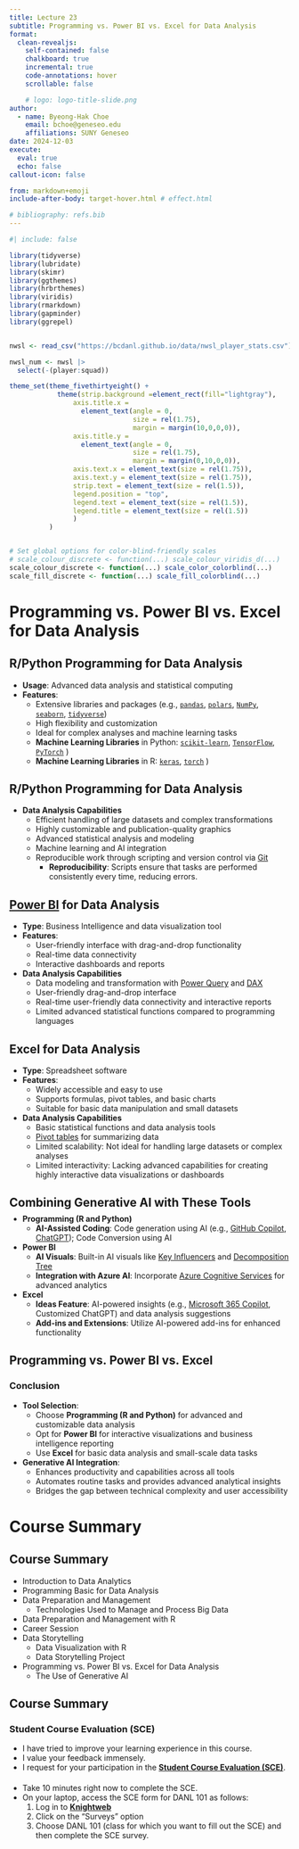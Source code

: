 ```yaml
---
title: Lecture 23
subtitle: Programming vs. Power BI vs. Excel for Data Analysis
format:
  clean-revealjs:
    self-contained: false
    chalkboard: true
    incremental: true
    code-annotations: hover
    scrollable: false

    # logo: logo-title-slide.png
author:
  - name: Byeong-Hak Choe
    email: bchoe@geneseo.edu
    affiliations: SUNY Geneseo
date: 2024-12-03
execute: 
  eval: true
  echo: false
callout-icon: false

from: markdown+emoji
include-after-body: target-hover.html # effect.html

# bibliography: refs.bib
---
```


```r
#| include: false

library(tidyverse)
library(lubridate)
library(skimr)
library(ggthemes)
library(hrbrthemes)
library(viridis)
library(rmarkdown)
library(gapminder)
library(ggrepel)


nwsl <- read_csv("https://bcdanl.github.io/data/nwsl_player_stats.csv")

nwsl_num <- nwsl |> 
  select(-(player:squad))

theme_set(theme_fivethirtyeight() +
            theme(strip.background =element_rect(fill="lightgray"),
                axis.title.x = 
                  element_text(angle = 0,
                               size = rel(1.75),
                               margin = margin(10,0,0,0)),
                axis.title.y = 
                  element_text(angle = 0,
                               size = rel(1.75),
                               margin = margin(0,10,0,0)),
                axis.text.x = element_text(size = rel(1.75)),
                axis.text.y = element_text(size = rel(1.75)),
                strip.text = element_text(size = rel(1.5)),
                legend.position = "top",
                legend.text = element_text(size = rel(1.5)),
                legend.title = element_text(size = rel(1.5))
                )
          )


# Set global options for color-blind-friendly scales
# scale_colour_discrete <- function(...) scale_colour_viridis_d(...)
scale_colour_discrete <- function(...) scale_color_colorblind(...)
scale_fill_discrete <- function(...) scale_fill_colorblind(...)
```



# Programming vs. Power BI vs. Excel for Data Analysis {background-color="#1c4982"}

## R/Python Programming for Data Analysis
- **Usage**: Advanced data analysis and statistical computing
- **Features**:
  - Extensive libraries and packages (e.g., [`pandas`](https://pandas.pydata.org), [`polars`](https://pola.rs), [`NumPy`](https://numpy.org), [`seaborn`](https://seaborn.pydata.org), [`tidyverse`](https://www.tidyverse.org))
  - High flexibility and customization
  - Ideal for complex analyses and machine learning tasks
  - **Machine Learning Libraries** in Python: [`scikit-learn`](https://scikit-learn.org/stable/), [`TensorFlow`](https://www.tensorflow.org/learn), [`PyTorch`](https://pytorch.org) )
  - **Machine Learning Libraries** in R: [`keras`](https://tensorflow.rstudio.com), [`torch`](https://torch.mlverse.org) )



## R/Python Programming for Data Analysis
- **Data Analysis Capabilities**
  - Efficient handling of large datasets and complex transformations
  - Highly customizable and publication-quality graphics
  - Advanced statistical analysis and modeling
  - Machine learning and AI integration
  - Reproducible work through scripting and version control via [Git](https://git-scm.com)
    - **Reproducibility**: Scripts ensure that tasks are performed consistently every time, reducing errors.

## [Power BI](https://www.microsoft.com/en-us/power-platform/products/power-bi) for Data Analysis
- **Type**: Business Intelligence and data visualization tool
- **Features**:
  - User-friendly interface with drag-and-drop functionality
  - Real-time data connectivity
  - Interactive dashboards and reports

- **Data Analysis Capabilities**
  - Data modeling and transformation with [Power Query](https://learn.microsoft.com/en-us/power-query/power-query-what-is-power-query) and [DAX](https://learn.microsoft.com/en-us/dax/dax-overview)
  - User-friendly drag-and-drop interface
  - Real-time user-friendly data connectivity and interactive reports
  - Limited advanced statistical functions compared to programming languages


## Excel for Data Analysis
- **Type**: Spreadsheet software
- **Features**:
  - Widely accessible and easy to use
  - Supports formulas, pivot tables, and basic charts
  - Suitable for basic data manipulation and small datasets
    
- **Data Analysis Capabilities**
  - Basic statistical functions and data analysis tools
  - [Pivot tables](https://support.microsoft.com/en-us/office/create-a-pivottable-to-analyze-worksheet-data-a9a84538-bfe9-40a9-a8e9-f99134456576) for summarizing data
  - Limited scalability: Not ideal for handling large datasets or complex analyses
  - Limited interactivity: Lacking advanced capabilities for creating highly interactive data visualizations or dashboards



## Combining Generative AI with These Tools
<div style="display:block; margin:-10px;"></div>

- **Programming (R and Python)**
  - **AI-Assisted Coding**: Code generation using AI (e.g., [GitHub Copilot](https://github.com/features/copilot), [ChatGPT](https://chatgpt.com)); Code Conversion using AI

- **Power BI**
  - **AI Visuals**: Built-in AI visuals like [Key Influencers](https://learn.microsoft.com/en-us/power-bi/visuals/power-bi-visualization-influencers?tabs=powerbi-desktop) and [Decomposition Tree](https://learn.microsoft.com/en-us/power-bi/visuals/power-bi-visualization-decomposition-tree)
  <!-- - **Natural Language Queries**: Use [Q&A feature](https://learn.microsoft.com/en-us/power-bi/consumer/end-user-q-and-a) to ask questions in natural language -->
  - **Integration with Azure AI**: Incorporate [Azure Cognitive Services](https://learn.microsoft.com/en-us/power-bi/connect-data/service-tutorial-use-cognitive-services) for advanced analytics

- **Excel**
  - **Ideas Feature**: AI-powered insights (e.g., [Microsoft 365 Copilot](https://www.microsoft.com/en-us/microsoft-365/copilot?ef_id=_k_Cj0KCQiAr7C6BhDRARIsAOUKifidjYAtT5WAHVZp4qCaglGwRAgDXwptQz5y9zQg5dnRmIWCV8VbEK0aAh38EALw_wcB_k_&OCID=AIDcmmr5fx1hcp_SEM__k_Cj0KCQiAr7C6BhDRARIsAOUKifidjYAtT5WAHVZp4qCaglGwRAgDXwptQz5y9zQg5dnRmIWCV8VbEK0aAh38EALw_wcB_k_&gad_source=1&gbraid=0AAAAADcJh_tpisi8oQUFQmh7j6g7jsbcn&gclid=Cj0KCQiAr7C6BhDRARIsAOUKifidjYAtT5WAHVZp4qCaglGwRAgDXwptQz5y9zQg5dnRmIWCV8VbEK0aAh38EALw_wcB), Customized ChatGPT) and data analysis suggestions
  - **Add-ins and Extensions**: Utilize AI-powered add-ins for enhanced functionality


## Programming vs. Power BI vs. Excel
### Conclusion

- **Tool Selection**:
  - Choose **Programming (R and Python)** for advanced and customizable data analysis
  - Opt for **Power BI** for interactive visualizations and business intelligence reporting
  - Use **Excel** for basic data analysis and small-scale data tasks

- **Generative AI Integration**:
  - Enhances productivity and capabilities across all tools
  - Automates routine tasks and provides advanced analytical insights
  - Bridges the gap between technical complexity and user accessibility
  

# Course Summary {background-color="#1c4982"}

## Course Summary
- Introduction to Data Analytics
- Programming Basic for Data Analysis
- Data Preparation and Management
  - Technologies Used to Manage and Process Big Data
- Data Preparation and Management with R
- Career Session
- Data Storytelling
  - Data Visualization with R
  - Data Storytelling Project
- Programming vs. Power BI vs. Excel for Data Analysis
  - The Use of Generative AI




## Course Summary
### Student Course Evaluation (SCE)

:::{.nonincremental}
- I have tried to improve your learning experience in this course.
- I value your feedback immensely.
- I request for your participation in the [**Student Course Evaluation (SCE)**](https://www.geneseo.edu/sce).

:::

<div style="display:block; margin:20px;"></div>

- Take 10 minutes right now to complete the SCE.
- On your laptop, access the SCE form for DANL 101 as follows:
  1. Log in to [**Knightweb**](https://my.geneseo.edu/dashboard)
  2. Click on the "Surveys" option
  3. Choose DANL 101 (class for which you want to fill out the SCE) and then complete the SCE survey.
